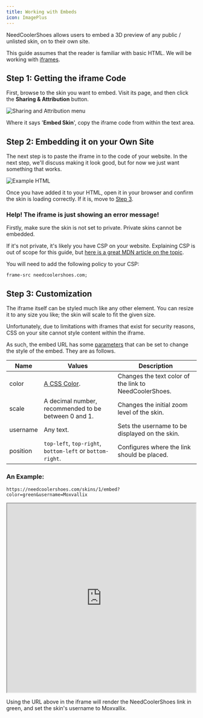 ```yaml
---
title: Working with Embeds
icon: ImagePlus
---
```


NeedCoolerShoes allows users to embed a 3D preview of any public / unlisted skin, on to their own site.

This guide assumes that the reader is familiar with basic HTML. We will be working with [iframes](https://developer.mozilla.org/en-US/docs/Web/HTML/Element/iframe).

## Step 1: Getting the iframe Code

First, browse to the skin you want to embed. Visit its page, and then click the **Sharing & Attribution** button.

![Sharing and Attribution menu](https://res.cloudinary.com/moxvallix/image/upload/v1720160386/NeedCoolerShoes/guides/working-with-embeds-1_jd0qdc.png)

Where it says '**Embed Skin**', copy the iframe code from within the text area.

## Step 2: Embedding it on your Own Site

The next step is to paste the iframe in to the code of your website. In the next step, we'll discuss making it look good, but for now we just want something that works.

![Example HTML](https://res.cloudinary.com/moxvallix/image/upload/v1720160527/NeedCoolerShoes/guides/working-with-embeds-2_nzt5ma.png)

Once you have added it to your HTML, open it in your browser and confirm the skin is loading correctly. If it is, move to [Step 3](#step-3-customization).

### Help! The iframe is just showing an error message!

Firstly, make sure the skin is not set to private. Private skins cannot be embedded.

If it's not private, it's likely you have CSP on your website. Explaining CSP is out of scope for this guide, but [here is a great MDN article on the topic](https://developer.mozilla.org/en-US/docs/Web/HTTP/CSP).

You will need to add the following policy to your CSP:

`frame-src needcoolershoes.com;`

## Step 3: Customization

The iframe itself can be styled much like any other element. You can resize it to any size you like; the skin will scale to fit the given size.

Unfortunately, due to limitations with iframes that exist for security reasons, CSS on your site cannot style content within the iframe.

As such, the embed URL has some [parameters](https://developer.mozilla.org/en-US/docs/Learn/Common_questions/Web_mechanics/What_is_a_URL#parameters) that can be set to change the style of the embed. They are as follows.

| Name | Values | Description |
| --- | --- | --- |
| color | [A CSS Color](https://developer.mozilla.org/en-US/docs/Web/CSS/color). | Changes the text color of the link to NeedCoolerShoes. |
| scale | A decimal number, recommended to be between 0 and 1. | Changes the initial zoom level of the skin. |
| username | Any text. | Sets the username to be displayed on the skin. |
| position | `top-left`, `top-right`, `bottom-left` or `bottom-right`. | Configures where the link should be placed. |

### An Example:

`https://needcoolershoes.com/skins/1/embed?color=green&username=Moxvallix`
<iframe src="https://needcoolershoes.com/skins/1/embed?color=green&username=Moxvallix" width="500" height="500" style={{border: "0px"}}></iframe>

Using the URL above in the iframe will render the NeedCoolerShoes link in green, and set the skin's username to Moxvallix.